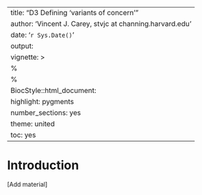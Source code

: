 
---
title: "D3 Defining 'variants of concern'"
author: 'Vincent J. Carey, stvjc at channing.harvard.edu'
date: '`r Sys.Date()`'
output:
vignette: >
  %\VignetteEngine{knitr::rmarkdown}
  %\VignetteIndexEntry{D3 Defining 'variants of concern'}
  BiocStyle::html_document:
    highlight: pygments
    number_sections: yes
    theme: united
    toc: yes
---

# Introduction

[Add material]

